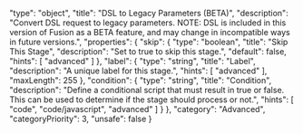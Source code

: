   "type": "object",
  "title": "DSL to Legacy Parameters (BETA)",
  "description": "Convert DSL request to legacy parameters. NOTE: DSL is included in this version of Fusion as a BETA feature, and may change in incompatible ways in future versions.",
  "properties": {
    "skip": {
      "type": "boolean",
      "title": "Skip This Stage",
      "description": "Set to true to skip this stage.",
      "default": false,
      "hints": [
        "advanced"
      ]
    },
    "label": {
      "type": "string",
      "title": "Label",
      "description": "A unique label for this stage.",
      "hints": [
        "advanced"
      ],
      "maxLength": 255
    },
    "condition": {
      "type": "string",
      "title": "Condition",
      "description": "Define a conditional script that must result in true or false. This can be used to determine if the stage should process or not.",
      "hints": [
        "code",
        "code/javascript",
        "advanced"
      ]
    }
  },
  "category": "Advanced",
  "categoryPriority": 3,
  "unsafe": false
}
